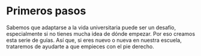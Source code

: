 
# Primeros pasos

Sabemos que adaptarse a la vida universitaria puede ser un desafío, especialmente
si no tienes mucha idea de dónde empezar. Por eso creamos esta serie de guías.
Así que, si eres nuevo o nueva en nuestra escuela, trataremos de ayudarte a que
empieces con el pie derecho.

<div className="my-4 grid grid-flow-row-dense grid-rows-1 gap-4 lg:grid-cols-2">
    <GuideInfoCard
        title="Cómo configurar el correo de la UVigo en tus dispositivos"
        description="Cómo agregar el correo de la UVigo en tu ordenador y móvil."
        href="/guias/primeros-pasos/como-configurar-el-correo-de-la-uvigo-en-tus-dispositivos"
    />
    <GuideInfoCard
        title="Activar el WiFi de la UVigo en tus dispositivos"
        description="Cómo estar siempre conectado en cualquier campus de la universidad."
        href="/guias/primeros-pasos/activar-wifi"
    />
</div>

